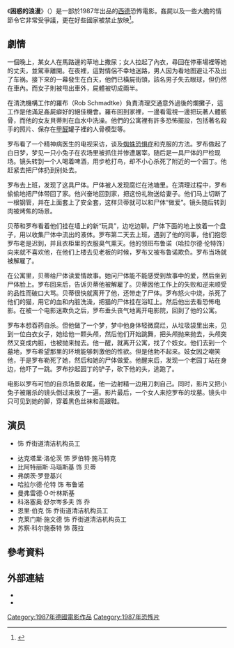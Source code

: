 {{Infobox Film
| name = 困惑的浪漫
| original_name = {{Lang|de|''Nekromantik''}}
| image = 
| caption = 
| director = 琼格·布特格雷特
| producer = 曼弗雷德·O·叶林斯基
| writer = {{Link-de|琼格·布特格雷特|Jörg Buttgereit}}<br />弗朗茨·罗登基兴
| starring = 达克塔里·洛伦茨<br />比阿特丽斯·马瑙斯基<br />哈拉尔德·伦特
| music = {{Link-de|赫尔曼·科普|Hermann Kopp}}<br />达克塔里·洛伦茨<br />约翰·博伊·沃尔顿
| cinematography = 乌韦·博雷尔
| editing = 琼格·布特格雷特<br />曼弗雷德·O·叶林斯基
| production_company = 
| distributor = 
| released = {{film date|1987}}
| runtime = 75 分钟
| country = {{BRD}}
| awards = 
| language =
| budget = 
}}

《'''困惑的浪漫'''》（{{Lang-de|'''''Nekromantik'''''}}）是一部於1987年出品的[[西德|西德]]恐怖電影。姦屍以及一些大膽的情節令它非常受爭議，更在好些國家被禁止放映<ref>{{cite web |author=Frankie Miren |title=Cult film shocker Nekromantik to get UK release after BBFC grants 18 certificate |url=https://www.theguardian.com/film/filmblog/2014/sep/04/nekromantik-film-uk-release-horror-censorship |work=[[The_Guardian|The Guardian]] |access-date=2021-07-05 |archive-url=https://web.archive.org/web/20140905083330/https://www.theguardian.com/film/filmblog/2014/sep/04/nekromantik-film-uk-release-horror-censorship |archive-date=2014-09-05 |dead-url=no |language=en }}</ref>。

== 劇情 ==
一個晚上，某女人在馬路邊的草地上撒尿；女人拉起了內衣，尋回在停車場裡等她的丈夫，並駕車離開。在夜裡，這對情侶不幸地迷路，男人因为看地图避让不及出了车祸。接下來的一幕發生在白天，他們已橫屍街頭，該名男子失去眼球，但仍然在車內。而女子則被甩出車外，屍體被切成兩半。

在清洗機構工作的羅布（Rob Schmadtke）負責清理交通意外過後的爛攤子，這工作是他滿足姦屍癖好的絕佳機會。羅布回到家裡，一邊看電視一邊把玩著人體骸骨，而他的女友貝蒂則在血水中洗澡。他們的公寓裡有許多恐怖擺設，包括著名殺手的照片、保存在[[甲醛|甲醛]]罐子裡的人骨模型等。

罗布看了一个精神病医生的电视采访，谈及[[蜘蛛恐惧症|蜘蛛恐惧症]]和克服的方法。罗布做起了白日梦，梦见一只小兔子在农场里被抓住并惨遭屠宰。随后是一具尸体的尸检现场。镜头转到一个人喝着啤酒，用步枪打鸟，却不小心杀死了附近的一个园丁。他赶紧去把尸体扔到别处去。

罗布去上班，发现了这具尸体。尸体被人发现腐烂在池塘里。在清理过程中，罗布偷偷地把尸体带回了家。他兴奋地回到家，把这份礼物送给妻子。他们马上切断了一根钢管，并在上面套上了安全套，这样贝蒂就可以和尸体“做爱”。镜头随后转到肉被烤焦的场景。

贝蒂和罗布看着他们挂在墙上的新“玩具”，边吃边聊。尸体下面的地上放着一个盘子，用以收集尸体中流出的液体。罗布第二天去上班，遇到了他的同事，他们抱怨罗布老是迟到，并且衣柜里的衣服臭气熏天。他的领班布鲁诺（哈拉尔德·伦特饰）向来就不喜欢他，在他们上楼去见老板的时候，罗布又被布鲁诺欺负。罗布当场就被解雇了。

在公寓里，贝蒂给尸体读爱情故事。她问尸体能不能感受到故事中的爱，然后坐到尸体脸上。罗布回来后，告诉贝蒂他被解雇了。贝蒂因他工作上的失败和逆来顺受的品性而破口大骂。贝蒂很快就离开了他，还带走了尸体。罗布怒火中烧，杀死了他们的猫，用它的血和内脏洗澡，把猫的尸体挂在浴缸上。然后他出去看恐怖电影。在被一个电影迷欺负之后，罗布垂头丧气地离开电影院，回到了他的公寓。

罗布本想吞药自杀。但他做了一个梦，梦中他身体轻微腐烂，从垃圾袋里出来，见到一位白衣女子，她给他一颗头颅，然后他们开始跳舞，把头颅抛来抛去，头颅突然又变成内脏，也被抛来抛去。他一醒，就离开公寓，找了个妓女。他们去到一个墓地，罗布希望那里的环境能够刺激他的性欲。但是他勃不起来。妓女因之嘲笑他，于是罗布勒死了她，然后和她的尸体做爱。他醒来后，发现一个老园丁站在身边，他吓了一跳。罗布抄起园丁的铲子，砍下他的头，逃跑了。

电影以罗布可怕的自杀场景收尾，他一边射精一边用刀刺自己。同时，影片又把小兔子被屠杀的镜头倒过来放了一遍。影片最后，一个女人来挖罗布的坟墓。镜头中只可见到她的脚，穿着黑色丝袜和高跟鞋。

== 演员 ==
* {{Link-de|琼格·布特格雷特|Jörg Buttgereit}} 饰 乔街道清洁机构员工
* 达克塔里·洛伦茨 饰 罗伯特·施马特克
* 比阿特丽斯·马瑙斯基 饰 贝蒂
* 弗朗茨·罗登基兴
* 哈拉尔德·伦特 饰 布鲁诺
* 曼弗雷德·O·叶林斯基
* 科洛塞奥·舒尔岑多夫 饰 乔
* 恩里·伯克 饰 乔街道清洁机构员工
* 克莱门斯·施文德 饰 乔街道清洁机构员工
* 苏察·科尔施泰特 饰 薇拉

== 參考資料 ==
{{reflist}}

== 外部連結 ==
* {{IMDb title|0093608}}
* {{rotten-tomatoes|nekromantik_1987}}

{{Authority control}}
[[Category:1987年德國電影作品|Category:1987年德國電影作品]]
[[Category:1987年恐怖片|Category:1987年恐怖片]]